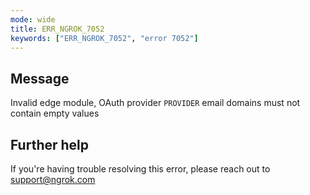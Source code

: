 ```yaml
---
mode: wide
title: ERR_NGROK_7052
keywords: ["ERR_NGROK_7052", "error 7052"]
---
```


## Message

Invalid edge module, OAuth provider `PROVIDER` email domains must not contain empty values

## Further help

If you're having trouble resolving this error, please reach out to [support@ngrok.com](mailto:support@ngrok.com?subject=Help%20with%20ERR_NGROK_7052)
